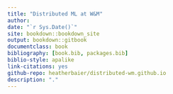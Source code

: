 ```yaml
--- 
title: "Distributed ML at W&M"
author: 
date: "`r Sys.Date()`"
site: bookdown::bookdown_site
output: bookdown::gitbook
documentclass: book
bibliography: [book.bib, packages.bib]
biblio-style: apalike
link-citations: yes
github-repo: heatherbaier/distributed-wm.github.io
description: "."
---
```


